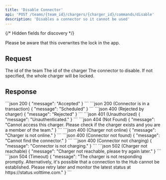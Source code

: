 ```yaml
---
title: 'Disable Connector'
api: 'POST /teams/{team_id}/chargers/{charger_id}/commands/disable'
description: 'Disables a connector so it cannot be used'
---
```

{/* Hidden fields for discovery */}
<ParamField path="team_id" type="integer" hidden required />
<ParamField path="charger_id" type="integer" hidden required />
<ParamField body="connector_id" type="integer" hidden />

<Info>Please be aware that this overwrites the lock in the app.</Info>

## Request
<Tabs>
  <Tab title="Path">
    <ParamField path="team_id" type="integer" required>
      The id of the team
    </ParamField>
    <ParamField path="charger_id" type="integer" required>
      The id of the charger
    </ParamField>
  </Tab>
  <Tab title="Body">
    <ParamField body="connector_id" type="integer" required>
      The connector to disable. If not specified, the whole charger will be locked.
    </ParamField>
  </Tab>
</Tabs>

## Response
<Tabs>
  <Tab title="Example">
    <CodeGroup>
      ```json 200
      {
        "message": "Accepted"
      }
      ```
      ```json 200 (Connector is in a transaction)
      {
        "message": "Scheduled"
      }
      ```
      ```json 400 (Rejected by charger)
      {
        "message": "Rejected"
      }
      ```
      ```json 401 (Unauthorized)
      {
        "message": "Unauthenticated."
      }
      ```
      ```json 404 (Not Found)
      {
        "message": "Cannot access this charger. Please check if the charger exists and you are a member of the team."
      }
      ```
      ```json 400 (Charger not online)
      {
        "message": "Charger is not online."
      }
      ```
      ```json 400 (Connector not found)
      {
        "message": "Cannot find the connector."
      }
      ```
      ```json 400 (Connector not charging)
      {
        "message": "Connector is not charging."
      }
      ```
      ```json 502 (Charger not reachable)
      {
        "message": "Charger not reachable, please try again later."
      }
      ```
      ```json 504 (Timeout)
      {
        "message": "The charger is not responding promptly. Alternatively, it's possible that a connection to the Hub cannot be established. Please retry later and monitor the latest status at https://status.volttime.com."
      }
      ```
    </CodeGroup>
  </Tab>
</Tabs>